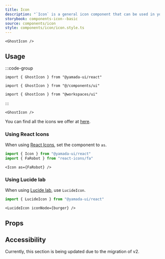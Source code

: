 ```yaml
---
title: Icon
description: "`Icon` is a general icon component that can be used in your projects."
storybook: components-icon--basic
source: components/icon
style: components/icon/icon.style.ts
---
```


```tsx preview
<GhostIcon />
```

## Usage

:::code-group

```tsx [package]
import { GhostIcon } from "@yamada-ui/react"
```

```tsx [alias]
import { GhostIcon } from "@/components/ui"
```

```tsx [monorepo]
import { GhostIcon } from "@workspaces/ui"
```

:::

```tsx
<GhostIcon />
```

You can find all the icons we offer at [here](/icons).

### Using React Icons

When using [React Icons](https://react-icons.github.io/react-icons), set the component to `as`.

```ts
import { Icon } from "@yamada-ui/react"
import { FaRobot } from "react-icons/fa"
```

```tsx
<Icon as={FaRobot} />
```

### Using Lucide lab

When using [Lucide lab](https://github.com/lucide-icons/lucide-lab), use `LucideIcon`.

```ts
import { LucideIcon } from "@yamada-ui/react"
```

```tsx preview
<LucideIcon iconNode={burger} />
```

## Props

<PropsTable name="icon" />

## Accessibility

Currently, this section is being updated due to the migration of v2.
